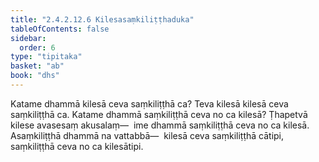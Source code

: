 ```yaml
---
title: "2.4.2.12.6 Kilesasaṃkiliṭṭhaduka"
tableOfContents: false
sidebar:
  order: 6
type: "tipitaka"
basket: "ab"
book: "dhs"
---
```



<DynamicBreadcrumb />

<Division number="1575" book="dhs" bookNo="29" page="292">

<Paragraph number="2286" book="dhs">
Katame dhammā kilesā ceva saṃkiliṭṭhā ca? Teva kilesā kilesā ceva saṃkiliṭṭhā ca.
</Paragraph>

</Division>
<Division number="1576" book="dhs" bookNo="29" page="292">

<Paragraph number="2287" book="dhs">
Katame dhammā saṃkiliṭṭhā ceva no ca kilesā? Ṭhapetvā kilese avasesaṃ akusalaṃ—  ime dhammā saṃkiliṭṭhā ceva no ca kilesā. Asaṃkiliṭṭhā dhammā na vattabbā—  kilesā ceva saṃkiliṭṭhā cātipi, saṃkiliṭṭhā ceva no ca kilesātipi.
</Paragraph>
</Division>